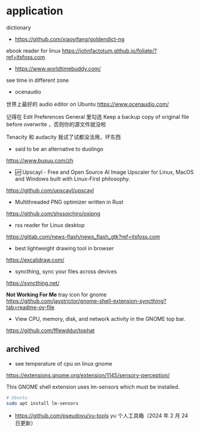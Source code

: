 # application

dictionary

- https://github.com/xiaoyifang/goldendict-ng

ebook reader for linux
https://johnfactotum.github.io/foliate/?ref=itsfoss.com

- https://www.worldtimebuddy.com/

see time in different zone

- ocenaudio

世界上最好的 audio editor on Ubuntu
https://www.ocenaudio.com/

记得在 Edit Preferences General 里勾选 Keep a backup copy of original file before overwrite ，否则你的源文件就没啦

Tenacity 和 audacity 我试了试都没法用，坏东西

- said to be an alternative to duolingo

https://www.busuu.com/zh

- 🆙 Upscayl - Free and Open Source AI Image Upscaler for Linux, MacOS and Windows built with Linux-First philosophy.

https://github.com/upscayl/upscayl

- Multithreaded PNG optimizer written in Rust

https://github.com/shssoichiro/oxipng

- rss reader for Linux desktop

https://gitlab.com/news-flash/news_flash_gtk?ref=itsfoss.com

- best lightweight drawing tool in browser

https://excalidraw.com/

- syncthing, sync your files across devices

https://syncthing.net/

**Not Working For Me** tray icon for gnome
https://github.com/jaystrictor/gnome-shell-extension-syncthing?tab=readme-ov-file

- View CPU, memory, disk, and network activity in the GNOME top bar.

https://github.com/fflewddur/tophat

## archived

- see temperature of cpu on linux gnome

https://extensions.gnome.org/extension/1145/sensory-perception/

This GNOME shell extension uses lm-sensors which must be installed.

```sh
# Ubuntu
sudo apt install lm-sensors
```

- https://github.com/pseudoyu/yu-tools yu 个人工具箱（2024 年 2 月 24 日更新）
